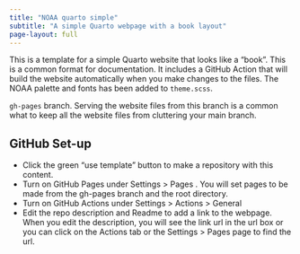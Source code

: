 ```yaml
---
title: "NOAA quarto simple"
subtitle: "A simple Quarto webpage with a book layout"
page-layout: full
---
```


This is a template for a simple Quarto website that looks like a "book". This is a common format for documentation. It includes a GitHub Action that will build the website automatically when you make changes to the files. The NOAA palette and fonts has been added to `theme.scss`.

`gh-pages` branch. Serving the website files from this branch is a common what to keep all the website files from cluttering your main branch. 

## GitHub Set-up

* Click the green "use template" button to make a repository with this content.
* Turn on GitHub Pages under Settings > Pages . You will set pages to be made from the gh-pages branch and the root directory.
* Turn on GitHub Actions under Settings > Actions > General
* Edit the repo description and Readme to add a link to the webpage. When you edit the description, you will see the link url in the url box or you can click on the Actions tab or the  Settings > Pages page to find the url.
